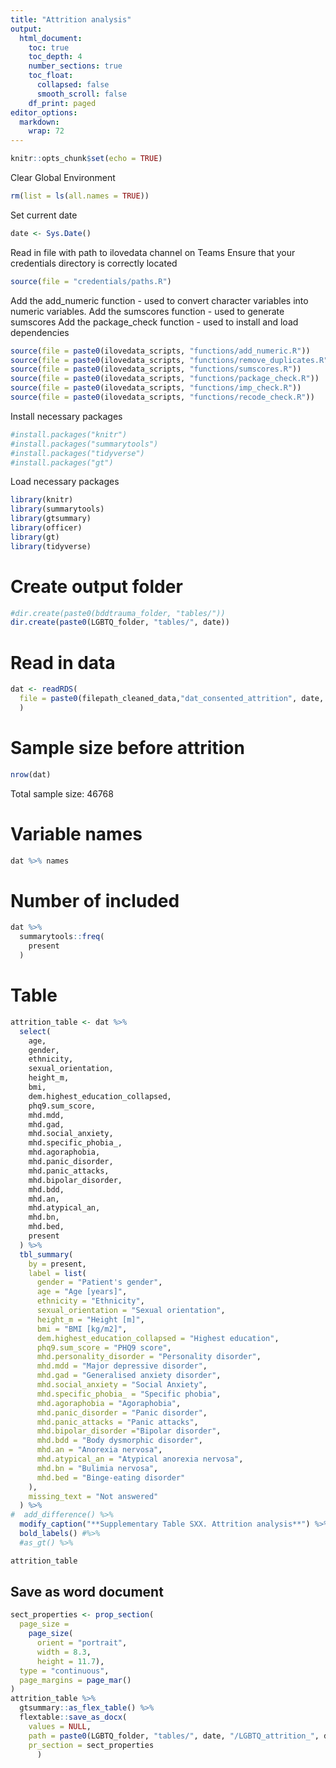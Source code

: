 ```yaml
---
title: "Attrition analysis"
output:
  html_document:
    toc: true
    toc_depth: 4
    number_sections: true
    toc_float:
      collapsed: false
      smooth_scroll: false
    df_print: paged
editor_options: 
  markdown: 
    wrap: 72
---
```


```r
knitr::opts_chunk$set(echo = TRUE)
```

Clear Global Environment

```r
rm(list = ls(all.names = TRUE)) 
```

Set current date

```r
date <- Sys.Date()
```

Read in file with path to ilovedata channel on Teams Ensure that your
credentials directory is correctly located

```r
source(file = "credentials/paths.R")
```

Add the add_numeric function - used to convert character variables into
numeric variables. Add the sumscores function - used to generate
sumscores Add the package_check function - used to install and load
dependencies

```r
source(file = paste0(ilovedata_scripts, "functions/add_numeric.R"))
source(file = paste0(ilovedata_scripts, "functions/remove_duplicates.R"))
source(file = paste0(ilovedata_scripts, "functions/sumscores.R"))
source(file = paste0(ilovedata_scripts, "functions/package_check.R"))
source(file = paste0(ilovedata_scripts, "functions/imp_check.R"))
source(file = paste0(ilovedata_scripts, "functions/recode_check.R"))
```

Install necessary packages

```r
#install.packages("knitr")
#install.packages("summarytools")
#install.packages("tidyverse")
#install.packages("gt")
```

Load necessary packages

```r
library(knitr)
library(summarytools)
library(gtsummary)
library(officer)
library(gt)
library(tidyverse)
```

# Create output folder

```r
#dir.create(paste0(bddtrauma_folder, "tables/"))
dir.create(paste0(LGBTQ_folder, "tables/", date))
```

# Read in data

```r
dat <- readRDS(
  file = paste0(filepath_cleaned_data,"dat_consented_attrition", date, ".rds")
  )
```

# Sample size before attrition

```r
nrow(dat)
```

Total sample size: 46768

# Variable names

```r
dat %>% names
```

# Number of included

```r
dat %>%
  summarytools::freq(
    present
  )
```

# Table

```r
attrition_table <- dat %>%
  select(
    age,
    gender,
    ethnicity,
    sexual_orientation,
    height_m,
    bmi,
    dem.highest_education_collapsed,
    phq9.sum_score,
    mhd.mdd,
    mhd.gad,
    mhd.social_anxiety,
    mhd.specific_phobia_,
    mhd.agoraphobia,
    mhd.panic_disorder,
    mhd.panic_attacks,
    mhd.bipolar_disorder,
    mhd.bdd,
    mhd.an,
    mhd.atypical_an,
    mhd.bn,
    mhd.bed,
    present
  ) %>%
  tbl_summary(
    by = present,
    label = list(
      gender = "Patient's gender",
      age = "Age [years]",
      ethnicity = "Ethnicity",
      sexual_orientation = "Sexual orientation",
      height_m = "Height [m]",
      bmi = "BMI [kg/m2]",
      dem.highest_education_collapsed = "Highest education",
      phq9.sum_score = "PHQ9 score",
      mhd.personality_disorder = "Personality disorder",
      mhd.mdd = "Major depressive disorder",
      mhd.gad = "Generalised anxiety disorder",
      mhd.social_anxiety = "Social Anxiety",
      mhd.specific_phobia_ = "Specific phobia",
      mhd.agoraphobia = "Agoraphobia",
      mhd.panic_disorder = "Panic disorder",
      mhd.panic_attacks = "Panic attacks",
      mhd.bipolar_disorder ="Bipolar disorder",
      mhd.bdd = "Body dysmorphic disorder",
      mhd.an = "Anorexia nervosa", 
      mhd.atypical_an = "Atypical anorexia nervosa",
      mhd.bn = "Bulimia nervosa",
      mhd.bed = "Binge-eating disorder"
    ),
    missing_text = "Not answered"
  ) %>%
#  add_difference() %>%
  modify_caption("**Supplementary Table SXX. Attrition analysis**") %>%
  bold_labels() #%>%
  #as_gt() %>%

attrition_table
```

## Save as word document

```r
sect_properties <- prop_section(
  page_size =
    page_size(
      orient = "portrait",
      width = 8.3,
      height = 11.7),
  type = "continuous",
  page_margins = page_mar()
)
attrition_table %>%
  gtsummary::as_flex_table() %>%
  flextable::save_as_docx(
    values = NULL,
    path = paste0(LGBTQ_folder, "tables/", date, "/LGBTQ_attrition_", date, ".docx"),
    pr_section = sect_properties
      )
```